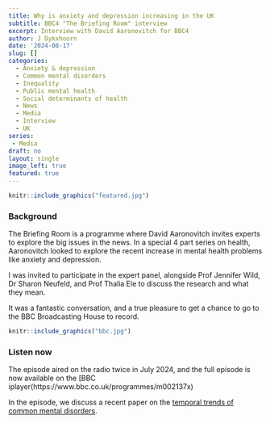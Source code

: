 ```yaml
---
title: Why is anxiety and depression increasing in the UK
subtitle: BBC4 "The Briefing Room" interview
excerpt: Interview with David Aaronovitch for BBC4 
author: J Dykxhoorn
date: '2024-08-17'
slug: []
categories:
  - Anxiety & depression
  - Common mental disorders
  - Inequality
  - Public mental health
  - Social determinants of health
  - News
  - Media 
  - Interview
  - UK
series:
 - Media
draft: no
layout: single
image_left: true
featured: true
---
```


```r
knitr::include_graphics("featured.jpg")
```

### Background 
The Briefing Room is a programme where David Aaronovitch invites experts to explore the big issues in the news. In a special 4 part series on health, Aaronovitch looked to explore the recent increase in mental health problems like anxiety and depression. 

I was invited to participate in the expert panel, alongside Prof Jennifer Wild, Dr Sharon Neufeld, and Prof Thalia Ele to discuss the research and what they mean. 

It was a fantastic conversation, and a true pleasure to get a chance to go to the BBC Broadcasting House to record. 


```r
knitr::include_graphics("bbc.jpg")
```



### Listen now
The episode aired on the radio twice in July 2024, and the full episode is now available on the [BBC iplayer(https://www.bbc.co.uk/programmes/m002137x) 

In the episode, we discuss a recent paper on the [temporal trends of common mental disorders](https://www.mentalhealthepi.com/blog/2023-cmd-incidence/). 
